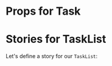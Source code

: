 

<Meta title="components/TaskList" component={TaskList} decorators={[withKnobs]}/>

# Props for Task
<Props of={TaskList} />

# Stories for TaskList

Let's define a story for our `TaskList`:

<Preview>
    <Story name="default">
        <TaskList 
            loading={boolean("loadinhg", false)}
            tasks= {Tasks}
            onArchiveTask={action('archive Task')}
            onPinTask={action('Pin Task')}
        />
    </Story>
</Preview>

<Preview>
    <Story name="Pinned tasks">
        <TaskList 
            loading={boolean("loadinhg", false)}
            tasks= {PinnedTasks}
            onArchiveTask={action('archive Task')}
            onPinTask={action('Pin Task')}
        />
    </Story>
</Preview>


<Preview>
    <Story name="loading">
        <TaskList 
            loading={boolean("loadinhg", true)}
            tasks= {[]}
            onArchiveTask={action('archive Task')}
            onPinTask={action('Pin Task')}
        />
    </Story>
</Preview>

<Preview>
    <Story name="empty">
        <TaskList 
            loading={boolean("loadinhg", false)}
            tasks= {[]}
            onArchiveTask={action('archive Task')}
            onPinTask={action('Pin Task')}
        />
    </Story>
</Preview>

